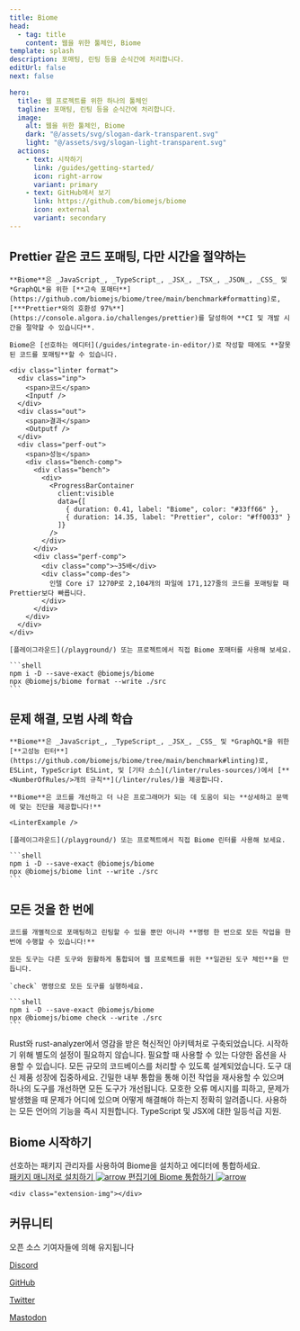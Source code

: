```yaml
---
title: Biome
head:
  - tag: title
    content: 웹을 위한 툴체인, Biome
template: splash
description: 포매팅, 린팅 등을 순식간에 처리합니다.
editUrl: false
next: false

hero:
  title: 웹 프로젝트를 위한 하나의 툴체인
  tagline: 포매팅, 린팅 등을 순식간에 처리합니다.
  image:
    alt: 웹을 위한 툴체인, Biome
    dark: "@/assets/svg/slogan-dark-transparent.svg"
    light: "@/assets/svg/slogan-light-transparent.svg"
  actions:
    - text: 시작하기
      link: /guides/getting-started/
      icon: right-arrow
      variant: primary
    - text: GitHub에서 보기
      link: https://github.com/biomejs/biome
      icon: external
      variant: secondary
---
```



<div class="gradient"></div>
<div class="grid"></div>


<div class="hero-code">
    <h2 class="head">Prettier 같은 코드 포매팅, 다만 시간을 절약하는</h2>

    **Biome**은 _JavaScript_, _TypeScript_, _JSX_, _TSX_, _JSON_, _CSS_ 및 *GraphQL*을 위한 [**고속 포매터**](https://github.com/biomejs/biome/tree/main/benchmark#formatting)로, [***Prettier*와의 호환성 97%**](https://console.algora.io/challenges/prettier)를 달성하여 **CI 및 개발 시간을 절약할 수 있습니다**.

    Biome은 [선호하는 에디터](/guides/integrate-in-editor/)로 작성할 때에도 **잘못된 코드를 포매팅**할 수 있습니다.

    <div class="linter format">
      <div class="inp">
        <span>코드</span>
        <Inputf />
      </div>
      <div class="out">
        <span>결과</span>
        <Outputf />
      </div>
      <div class="perf-out">
        <span>성능</span>
        <div class="bench-comp">
          <div class="bench">
            <div>
              <ProgressBarContainer
                client:visible
                data={[
                  { duration: 0.41, label: "Biome", color: "#33ff66" },
                  { duration: 14.35, label: "Prettier", color: "#ff0033" }
                ]}
              />
            </div>
          </div>
          <div class="perf-comp">
            <div class="comp">~35배</div>
            <div class="comp-des">
              인텔 Core i7 1270P로 2,104개의 파일에 171,127줄의 코드를 포매팅할 때 Prettier보다 빠릅니다.
            </div>
          </div>
        </div>
      </div>
    </div>

    [플레이그라운드](/playground/) 또는 프로젝트에서 직접 Biome 포매터를 사용해 보세요.

    ```shell
    npm i -D --save-exact @biomejs/biome
    npx @biomejs/biome format --write ./src
    ```
</div>


<div class="hero-code">
    <h2 class="head">문제 해결, 모범 사례 학습</h2>

    **Biome**은 _JavaScript_, _TypeScript_, _JSX_, _CSS_ 및 *GraphQL*을 위한 [**고성능 린터**](https://github.com/biomejs/biome/tree/main/benchmark#linting)로, ESLint, TypeScript ESLint, 및 [기타 소스](/linter/rules-sources/)에서 [**<NumberOfRules/>개의 규칙**](/linter/rules/)을 제공합니다.

    **Biome**은 코드를 개선하고 더 나은 프로그래머가 되는 데 도움이 되는 **상세하고 문맥에 맞는 진단을 제공합니다!**

    <LinterExample />

    [플레이그라운드](/playground/) 또는 프로젝트에서 직접 Biome 린터를 사용해 보세요.

    ```shell
    npm i -D --save-exact @biomejs/biome
    npx @biomejs/biome lint --write ./src
    ```

</div>


<div class="hero-code">
    <h2 class="head">모든 것을 한 번에</h2>

    코드를 개별적으로 포매팅하고 린팅할 수 있을 뿐만 아니라 **명령 한 번으로 모든 작업을 한 번에 수행할 수 있습니다!**

    모든 도구는 다른 도구와 원활하게 통합되어 웹 프로젝트를 위한 **일관된 도구 체인**을 만듭니다.

    `check` 명령으로 모든 도구를 실행하세요.

    ```shell
    npm i -D --save-exact @biomejs/biome
    npx @biomejs/biome check --write ./src
    ```

</div>



<div class="card-cnt">

<CardGrid>
    <Card title="빠른 속도" icon="rocket">
      Rust와 rust-analyzer에서 영감을 받은 혁신적인 아키텍처로 구축되었습니다.
    </Card>
    <Card title="간단함" icon="pencil">
      시작하기 위해 별도의 설정이 필요하지 않습니다. 필요할 때 사용할 수 있는 다양한 옵션을 사용할 수 있습니다.
    </Card>
    <Card title="확장성" icon="random">
      모든 규모의 코드베이스를 처리할 수 있도록 설계되었습니다. 도구 대신 제품 성장에 집중하세요.
    </Card>
    <Card title="최적화" icon="setting">
      긴밀한 내부 통합을 통해 이전 작업을 재사용할 수 있으며 하나의 도구를 개선하면 모든 도구가 개선됩니다.
    </Card>
    <Card title="명확한 정보 제공" icon="information">
      모호한 오류 메시지를 피하고, 문제가 발생했을 때 문제가 어디에 있으며 어떻게 해결해야 하는지 정확히 알려줍니다.
    </Card>
    <Card title="배터리 포함" icon="add-document">
      사용하는 모든 언어의 기능을 즉시 지원합니다. TypeScript 및 JSX에 대한 일등석급 지원.
    </Card>
  </CardGrid>
</div>
<div class="installation-body">
  <div class="installation">
    <div class="installation-left">
      <h2 class="head">Biome 시작하기</h2>
      <div class="installation-description">
        선호하는 패키지 관리자를 사용하여 Biome을 설치하고 에디터에 통합하세요.
      </div>
      <a class="installation-biome" href="/guides/getting-started/#installation">
        패키지 매니저로 설치하기
        <Image src={arrow} alt="arrow" />
      </a>
      <a
        href="/guides/integrate-in-editor/"
        class="installation-extension"
      >
        편집기에 Biome 통합하기
        <Image src={arrow} alt="arrow" />
      </a>
    </div>

    <div class="extension-img"></div>

  </div>
</div>

<div class="community">
  <div class="community-grid"></div>
  <h2 class="head">커뮤니티</h2>
  <div class="community-connect">
    <div class="community-description">
      오픈 소스 기여자들에 의해 유지됩니다
    </div>
    <div class="community-links">
      <a href="https://biomejs.dev/chat" class="discord">
        <Icon name="discord" />
        <p>Discord</p>
      </a>
      <a href="https://github.com/biomejs/biome" class="github">
        <Icon name="github" />
        <p>GitHub</p>
      </a>
      <a href="https://twitter.com/biomejs" class="x">
        <Icon name="x.com" />
        <p>Twitter</p>
      </a>
      <a href="https://fosstodon.org/@biomejs" class="mastodon">
        <Icon name="mastodon" />
        <p>Mastodon</p>
      </a>
    </div>
  </div>
  <div class="connect">
    <Community />
  </div>
</div>

<Sponsors title="스폰서" />

<Netlify />
